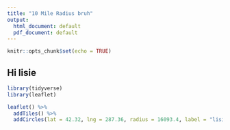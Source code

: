 ```yaml
---
title: "10 Mile Radius bruh"
output:
  html_document: default
  pdf_document: default
---
```


```r
knitr::opts_chunk$set(echo = TRUE)
```

## Hi lisie

```r
library(tidyverse)
library(leaflet)
```


```r
leaflet() %>%
  addTiles() %>%
  addCircles(lat = 42.32, lng = 287.36, radius = 16093.4, label = "lisie's 10 mile radius")
```


